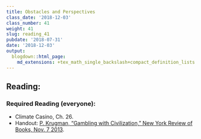 ```yaml
---
title: Obstacles and Perspectives
class_date: '2018-12-03'
class_number: 41
weight: 41
slug: reading_41
pubdate: '2018-07-31'
date: '2018-12-03'
output:
  blogdown::html_page:
    md_extensions: +tex_math_single_backslash+compact_definition_lists
---
```

## Reading:

### Required Reading (everyone):
* Climate Casino, Ch. 26.
* Handout: [P.  Krugman, "Gambling with Civilization," New York Review of Books, Nov. 7 2013](/files/reading_handouts/Krugman-GamblingWithCivilization-2013.pdf){target="_blank"}.


